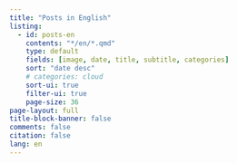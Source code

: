 ```yaml
---
title: "Posts in English"
listing:
  - id: posts-en
    contents: "*/en/*.qmd"
    type: default
    fields: [image, date, title, subtitle, categories]  
    sort: "date desc"
    # categories: cloud
    sort-ui: true
    filter-ui: true
    page-size: 36
page-layout: full
title-block-banner: false
comments: false
citation: false
lang: en
---
```


::: {#posts-en}
:::
